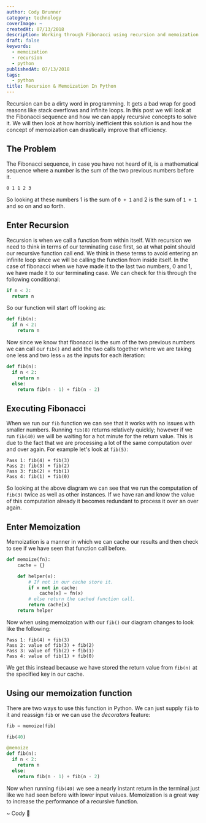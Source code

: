 ```yaml
---
author: Cody Brunner
category: technology
coverImage: ~
createdAt: 07/13/2018
description: Working through Fibonacci using recursion and memoization in Python.
draft: false
keywords:
  - memoization
  - recursion
  - python
publishedAt: 07/13/2018
tags:
  - python
title: Recursion & Memoization In Python
---
```


Recursion can be a dirty word in programming. It gets a bad wrap for good reasons like stack overflows and infinite loops. In this post we will look at the Fibonacci sequence and how we can apply recursive concepts to solve it. We will then look at how horribly inefficient this solution is and how the concept of memoization can drastically improve that efficiency.

## The Problem

The Fibonacci sequence, in case you have not heard of it, is a mathematical sequence where a number is the sum of the two previous numbers before it.

```shell
0 1 1 2 3
```

So looking at these numbers 1 is the sum of `0 + 1` and 2 is the sum of `1 + 1` and so on and so forth.

## Enter Recursion

Recursion is when we call a function from within itself. With recursion we need to think in terms of our terminating case first, so at what point should our recursive function call end. We think in these terms to avoid entering an infinite loop since we will be calling the function from inside itself. In the case of fibonacci when we have made it to the last two numbers, 0 and 1, we have made it to our terminating case. We can check for this through the following conditional:

```python:fibonacci.py
if n < 2:
  return n
```

So our function will start off looking as:

```python:fibonacci.py
def fib(n):
  if n < 2:
    return n
```

Now since we know that fibonacci is the sum of the two previous numbers we can call our `fib()` and add the two calls together where we are taking one less and two less `n` as the inputs for each iteration:

```python:fibonacci.py
def fib(n):
  if n < 2:
    return n
  else:
    return fib(n - 1) + fib(n - 2)
```

## Executing Fibonacci

When we run our `fib` function we can see that it works with no issues with smaller numbers. Running `fib(8)` returns relatively quickly; however if we run `fib(40)` we will be waiting for a hot minute for the return value. This is due to the fact that we are processing a lot of the same computation over and over again. For example let's look at `fib(5)`:

```shell
Pass 1: fib(4) + fib(3)
Pass 2: fib(3) + fib(2)
Pass 3: fib(2) + fib(1)
Pass 4: fib(1) + fib(0)
```

So looking at the above diagram we can see that we run the computation of `fib(3)` twice as well as other instances. If we have ran and know the value of this computation already it becomes redundant to process it over an over again.

## Enter Memoization

Memoization is a manner in which we can cache our results and then check to see if we have seen that function call before.

```python:fibonacci.py
def memoize(fn):
    cache = {}

    def helper(x):
        # If not in our cache store it.
        if x not in cache:
            cache[x] = fn(x)
        # else return the cached function call.
        return cache[x]
    return helper
```

Now when using memoization with our `fib()` our diagram changes to look like the following:

```shell
Pass 1: fib(4) + fib(3)
Pass 2: value of fib(3) + fib(2)
Pass 3: value of fib(2) + fib(1)
Pass 4: value of fib(1) + fib(0)
```

We get this instead because we have stored the return value from `fib(n)` at the specified key in our cache.

## Using our memoization function

There are two ways to use this function in Python. We can just supply `fib` to it and reassign `fib` or we can use the _decorators_ feature:

```python:fibonacci.py
fib = memoize(fib)

fib(40)
```

```python:fibonacci.py
@memoize
def fib(n):
  if n < 2:
    return n
  else:
    return fib(n - 1) + fib(n - 2)
```

Now when running `fib(40)` we see a nearly instant return in the terminal just like we had seen before with lower input values. Memoization is a great way to increase the performance of a recursive function.

<div class="text-center">~ Cody 🚀</div>
